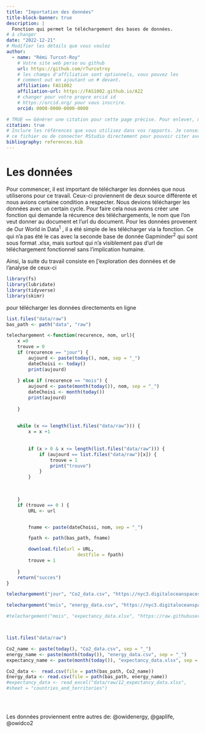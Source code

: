 ```yaml
---
title: "Importation des données"
title-block-banner: true
description: | 
  Fonction qui permet le téléchargement des bases de données.
# à changer
date: "2022-12-21"
# Modifier les détails que vous voulez
author:
  - name: "Rémi Turcot-Roy"
    # Votre site web perso ou github
    url: https://github.com/rTurcotroy
    # les champs d'affiliation sont optionnels, vous pouvez les
    # comment out en ajoutant un # devant.
    affiliation: FAS1002
    affiliation-url: https://FAS1002.github.io/A22
    # changer pour votre propre orcid id
    # https://orcid.org/ pour vous inscrire.
    orcid: 0000-0000-0000-0000

# TRUE == Générer une citation pour cette page précise. Pour enlever, mettre false.
citation: true
# Inclure les références que vous utilisez dans vos rapports. Je conseille Zotero pour construire
# ce fichier ou de connecter RStudio directement pour pouvoir citer avec @nom-de-reference.
bibliography: references.bib
---
```


# Les données

Pour commencer, il est important de télécharger les données que nous utiliserons pour ce travail. Ceux-ci proviennent de deux source différente et nous avions certaine condition a respecter. Nous devions télécharger les données avec un certain cycle. Pour faire cela nous avons créer une fonction qui demande la récurence des téléchargements, le nom que l'on veut donner au document et l'url du document. Pour les données provenent de Our World in Data^1^ , il a été simple de les télécharger via la fonction. Ce qui n'a pas été le cas avec la seconde base de donnée Gapminder^2^ qui sont sous format .xlsx, mais surtout qui n'a visiblement pas d'url de téléchargement fonctionnel sans l'implication humaine.

Ainsi, la suite du travail consiste en \['exploration des données et de l'analyse de ceux-ci

```r
library(fs)
library(lubridate)
library(tidyverse)
library(skimr)

```

pour télécharger les données directements en ligne

```r
list.files("data/raw")
bas_path <- path("data", "raw")

telechargement <-function(recurence, nom, url){
    x =0 
    trouve = 0
    if (recurence == "jour") {
        aujourd <- paste(today(), nom, sep = "_") 
        dateChoisi <- today()
        print(aujourd)
        
    } else if (recurence == "mois") {
        aujourd <- paste(month(today()), nom, sep = "_")
        dateChoisi <- month(today())
        print(aujourd)
        
    }
    
    
    while (x <= length(list.files("data/raw"))) {
        x = x +1
        
        
        if (x > 0 & x <= length(list.files("data/raw"))) {
            if (aujourd == list.files("data/raw")[x]) {
                trouve = 1
                print("trouve")
            }
        }
       
        

    }
    if (trouve == 0 ) {
        URL <- url


        fname <- paste(dateChoisi, nom, sep = "_")

        fpath <- path(bas_path, fname)

        download.file(url = URL, 
                          destfile = fpath)
        trouve = 1
            
    }
    return("succes")
}

telechargement("jour", "Co2_data.csv", "https://nyc3.digitaloceanspaces.com/owid-public/data/co2/owid-co2-data.csv")

telechargement("mois", "energy_data.csv", "https://nyc3.digitaloceanspaces.com/owid-public/data/energy/owid-energy-data.csv")

#telechargement("mois", "expectancy_data.xlsx", "https://raw.githubusercontent.com/Gapminder-Indicators/lex/master/lex-by-gapminder.xlsx")



list.files("data/raw")
```

```r
Co2_name <- paste(today(), "Co2_data.csv", sep = "_") 
energy_name <- paste(month(today()), "energy_data.csv", sep = "_") 
expectancy_name <- paste(month(today()), "expectancy_data.xlsx", sep = "_") 

Co2_data <-  read.csv(file = path(bas_path, Co2_name))
Energy_data <- read.csv(file = path(bas_path, energy_name))
#expectancy_data <- read_excel("data/raw/12_expectancy_data.xlsx", 
#sheet = "countries_and_territories")

 
 
```

Les données proviennent entre autres de: @owidenergy, @gaplife, @owidco2
